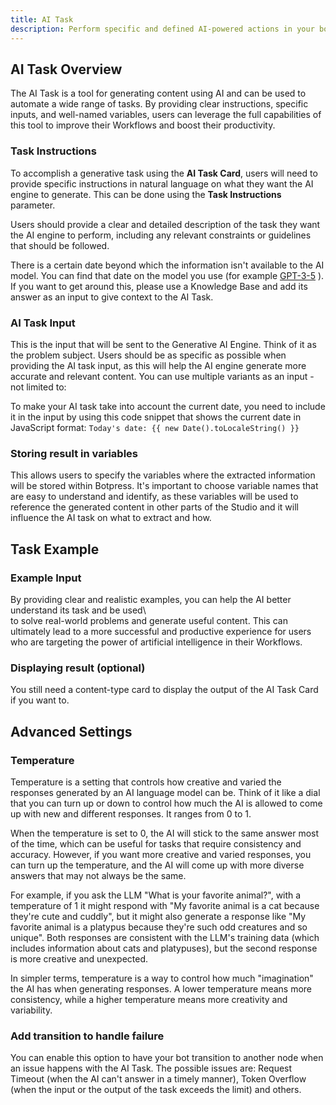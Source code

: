 ```yaml
---
title: AI Task
description: Perform specific and defined AI-powered actions in your bot's Workflow.
---
```


## AI Task Overview

The AI Task is a tool for generating content using AI and can be used to automate a wide range of tasks. By providing clear instructions, specific inputs, and well-named variables, users can leverage the full capabilities of this tool to improve their Workflows and boost their productivity.

### Task Instructions

To accomplish a generative task using the **AI Task Card**, users will need to provide specific instructions in natural language on what they want the AI engine to generate. This can be done using the **Task Instructions** parameter.

Users should provide a clear and detailed description of the task they want the AI engine to perform, including any relevant constraints or guidelines that should be followed.

There is a certain date beyond which the information isn't available to the AI model. You can find that date on the model you use (for example [GPT-3-5](https://platform.openai.com/docs/models/gpt-3-5) ). If you want to get around this, please use a Knowledge Base and add its answer as an input to give context to the AI Task.

### AI Task Input

This is the input that will be sent to the Generative AI Engine. Think of it as the problem subject. Users should be as specific as possible when providing the AI task input, as this will help the AI engine generate more accurate and relevant content. You can use multiple variants as an input - not limited to:

To make your AI task take into account the current date, you need to include it in the input by using this code snippet that shows the current date in JavaScript format: `Today's date: {{ new Date().toLocaleString() }}`

### Storing result in variables

This allows users to specify the variables where the extracted information will be stored within Botpress. It's important to choose variable names that are easy to understand and identify, as these variables will be used to reference the generated content in other parts of the Studio and it will influence the AI task on what to extract and how.

## Task Example

### Example Input

By providing clear and realistic examples, you can help the AI better understand its task and be used\\\
to solve real-world problems and generate useful content. This can ultimately lead to a more successful and productive experience for users who are targeting the power of artificial intelligence in their Workflows.

### Displaying result (optional)

You still need a content-type card to display the output of the AI Task Card if you want to.

## Advanced Settings

### Temperature

Temperature is a setting that controls how creative and varied the responses generated by an AI language model can be. Think of it like a dial that you can turn up or down to control how much the AI is allowed to come up with new and different responses. It ranges from 0 to 1.

When the temperature is set to 0, the AI will stick to the same answer most of the time, which can be useful for tasks that require consistency and accuracy. However, if you want more creative and varied responses, you can turn up the temperature, and the AI will come up with more diverse answers that may not always be the same.

For example, if you ask the LLM "What is your favorite animal?", with a temperature of 1 it might respond with "My favorite animal is a cat because they're cute and cuddly", but it might also generate a response like "My favorite animal is a platypus because they're such odd creatures and so unique". Both responses are consistent with the LLM's training data (which includes information about cats and platypuses), but the second response is more creative and unexpected.

In simpler terms, temperature is a way to control how much "imagination" the AI has when generating responses. A lower temperature means more consistency, while a higher temperature means more creativity and variability.

### Add transition to handle failure

You can enable this option to have your bot transition to another node when an issue happens with the AI Task. The possible issues are: Request Timeout (when the AI can't answer in a timely manner), Token Overflow (when the input or the output of the task exceeds the limit) and others.
